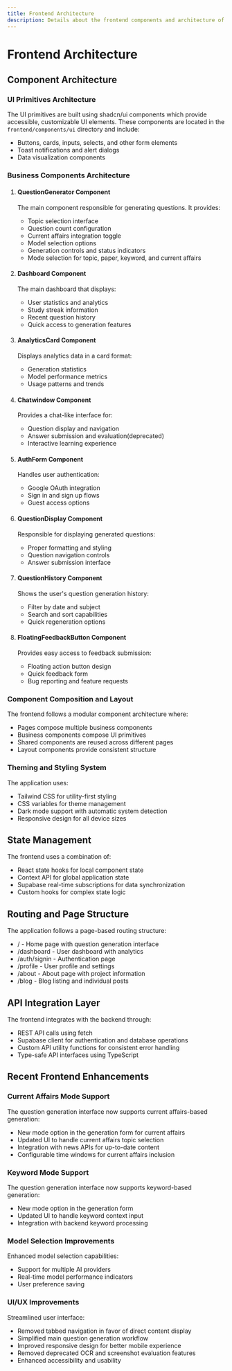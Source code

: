 ```yaml
---
title: Frontend Architecture
description: Details about the frontend components and architecture of IntrepidQ AI
---
```


# Frontend Architecture

## Component Architecture

### UI Primitives Architecture
The UI primitives are built using shadcn/ui components which provide accessible, customizable UI elements. These components are located in the `frontend/components/ui` directory and include:
- Buttons, cards, inputs, selects, and other form elements
- Toast notifications and alert dialogs
- Data visualization components

### Business Components Architecture

1. #### QuestionGenerator Component
   The main component responsible for generating questions. It provides:
   - Topic selection interface
   - Question count configuration
   - Current affairs integration toggle
   - Model selection options
   - Generation controls and status indicators
   - Mode selection for topic, paper, keyword, and current affairs

2. #### Dashboard Component
   The main dashboard that displays:
   - User statistics and analytics
   - Study streak information
   - Recent question history
   - Quick access to generation features

3. #### AnalyticsCard Component
   Displays analytics data in a card format:
   - Generation statistics
   - Model performance metrics
   - Usage patterns and trends

4. #### Chatwindow Component
   Provides a chat-like interface for:
   - Question display and navigation
   - Answer submission and evaluation(deprecated)
   - Interactive learning experience

5. #### AuthForm Component
   Handles user authentication:
   - Google OAuth integration
   - Sign in and sign up flows
   - Guest access options

6. #### QuestionDisplay Component
   Responsible for displaying generated questions:
   - Proper formatting and styling
   - Question navigation controls
   - Answer submission interface

7. #### QuestionHistory Component
   Shows the user's question generation history:
   - Filter by date and subject
   - Search and sort capabilities
   - Quick regeneration options

8. #### FloatingFeedbackButton Component
   Provides easy access to feedback submission:
   - Floating action button design
   - Quick feedback form
   - Bug reporting and feature requests

### Component Composition and Layout
The frontend follows a modular component architecture where:
- Pages compose multiple business components
- Business components compose UI primitives
- Shared components are reused across different pages
- Layout components provide consistent structure

### Theming and Styling System
The application uses:
- Tailwind CSS for utility-first styling
- CSS variables for theme management
- Dark mode support with automatic system detection
- Responsive design for all device sizes

## State Management
The frontend uses a combination of:
- React state hooks for local component state
- Context API for global application state
- Supabase real-time subscriptions for data synchronization
- Custom hooks for complex state logic

## Routing and Page Structure
The application follows a page-based routing structure:
- / - Home page with question generation interface
- /dashboard - User dashboard with analytics
- /auth/signin - Authentication page
- /profile - User profile and settings
- /about - About page with project information
- /blog  - Blog listing and individual posts

## API Integration Layer
The frontend integrates with the backend through:
- REST API calls using fetch
- Supabase client for authentication and database operations
- Custom API utility functions for consistent error handling
- Type-safe API interfaces using TypeScript

## Recent Frontend Enhancements

### Current Affairs Mode Support
The question generation interface now supports current affairs-based generation:
- New mode option in the generation form for current affairs
- Updated UI to handle current affairs topic selection
- Integration with news APIs for up-to-date content
- Configurable time windows for current affairs inclusion

### Keyword Mode Support
The question generation interface now supports keyword-based generation:
- New mode option in the generation form
- Updated UI to handle keyword context input
- Integration with backend keyword processing

### Model Selection Improvements
Enhanced model selection capabilities:
- Support for multiple AI providers
- Real-time model performance indicators
- User preference saving

### UI/UX Improvements
Streamlined user interface:
- Removed tabbed navigation in favor of direct content display
- Simplified main question generation workflow
- Improved responsive design for better mobile experience
- Removed deprecated OCR and screenshot evaluation features
- Enhanced accessibility and usability